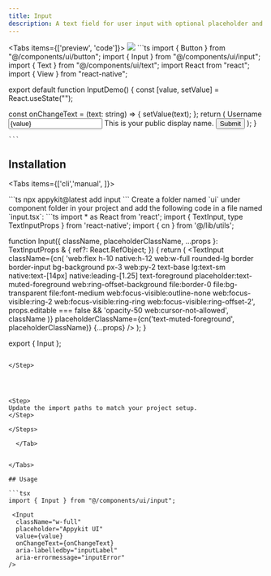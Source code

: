 ```yaml
---
title: Input
description: A text field for user input with optional placeholder and styling.
---
```





<Tabs items={['preview', 'code']}>
  <Tab value="preview">
    ![](./preview/input.png)
  </Tab>
  <Tab value="code">
    ```ts
    import { Button } from "@/components/ui/button";
import { Input } from "@/components/ui/input";
import { Text } from "@/components/ui/text";
import React from "react";
import { View } from "react-native";

export default function InputDemo() {
const [value, setValue] = React.useState("");

const onChangeText = (text: string) => {
setValue(text);
};
return (
<View className="flex-1   gap-6 justify-center items-start  p-5">
  <View className="w-full gap-1">
    <Text className="text-black font-semibold text-[16px]">Username</Text>
    <Input
      className="bg-transparent border text-black border-black/50"
      placeholder="Appykit UI"
      value={value}
      onChangeText={onChangeText}
      aria-labelledby="inputLabel"
      aria-errormessage="inputError"
    />
    <Text className="font-normal text-muted-foreground text-sm">
      This is your public display name.
    </Text>
  </View>
  <Button className="bg-black">
    <Text className="text-white">Submit</Text>
  </Button>
</View>
);
}

    ```
  </Tab>
</Tabs>




## Installation

<Tabs items={['cli','manual', ]}>
 
  <Tab value="cli">
  ```ts
npx appykit@latest add input
```
  </Tab>
  <Tab value="manual">
   
<Steps>



<Step>
Create a folder named `ui` under component folder in your project and add the following code in a file named `input.tsx`:
```ts
import * as React from 'react';
import { TextInput, type TextInputProps } from 'react-native';
import { cn } from '@/lib/utils';

function Input({
  className,
  placeholderClassName,
  ...props
}: TextInputProps & {
  ref?: React.RefObject<TextInput>;
}) {
  return (
    <TextInput
      className={cn(
        'web:flex h-10 native:h-12 web:w-full rounded-lg border border-input bg-background px-3  web:py-2 text-base lg:text-sm native:text-[14px] native:leading-[1.25] text-foreground placeholder:text-muted-foreground web:ring-offset-background file:border-0 file:bg-transparent file:font-medium web:focus-visible:outline-none web:focus-visible:ring-2 web:focus-visible:ring-ring web:focus-visible:ring-offset-2',
        props.editable === false && 'opacity-50 web:cursor-not-allowed',
        className
      )}
      placeholderClassName={cn('text-muted-foreground', placeholderClassName)}
      {...props}
    />
  );
}

export { Input };


```

</Step>




<Step>
Update the import paths to match your project setup.
</Step>

</Steps>
  
  </Tab>


</Tabs>

## Usage

```tsx
import { Input } from "@/components/ui/input";
```
```tsx
 <Input
  className="w-full"
  placeholder="Appykit UI"
  value={value}
  onChangeText={onChangeText}
  aria-labelledby="inputLabel"
  aria-errormessage="inputError"
/>
```

